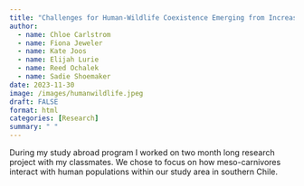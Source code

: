 ```yaml
---
title: "Challenges for Human-Wildlife Coexistence Emerging from Increased Subdivision in the Huife Watershed"
author: 
  - name: Chloe Carlstrom
  - name: Fiona Jeweler
  - name: Kate Joos
  - name: Elijah Lurie
  - name: Reed Ochalek
  - name: Sadie Shoemaker
date: 2023-11-30
image: /images/humanwildlife.jpeg
draft: FALSE
format: html
categories: [Research]
summary: " " 
---
```


During my study abroad program I worked on two month long research project with my classmates. We chose to focus on how meso-carnivores interact with human populations within our study area in southern Chile. 